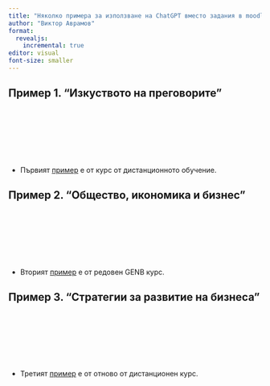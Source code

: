 ```yaml
---
title: "Няколко примера за използване на ChatGPT вместо задания в moodle"
author: "Виктор Аврамов"
format:
  revealjs:
    incremental: true  
editor: visual
font-size: smaller
---
```


## Пример 1. "Изкуството на преговорите" {.centered-text}

<div style="height: 100px;"></div> 

- Първият [пример](https://e-edu.nbu.bg/mod/page/view.php?id=1272830) е от курс от дистанционното обучение.


## Пример 2. "Общество, икономика и бизнес" {.centered-text}

<div style="height: 100px;"></div> 

- Вторият [пример](https://e-edu.nbu.bg/mod/resource/view.php?id=1285788) е от редовен GENB курс.

## Пример 3. "Стратегии за развитие на бизнеса" {.centered-text}

<div style="height: 100px;"></div> 

- Третият [пример](https://e-edu.nbu.bg/mod/resource/view.php?id=1310886) е от отново от дистанционен курс. 
